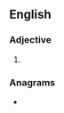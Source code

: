 ==English==

===Adjective===
{{head|en|adjective superlative form}}

# {{en-superlative of|barren}}

===Anagrams===
* {{anagrams|en|banterers|sternebra}}